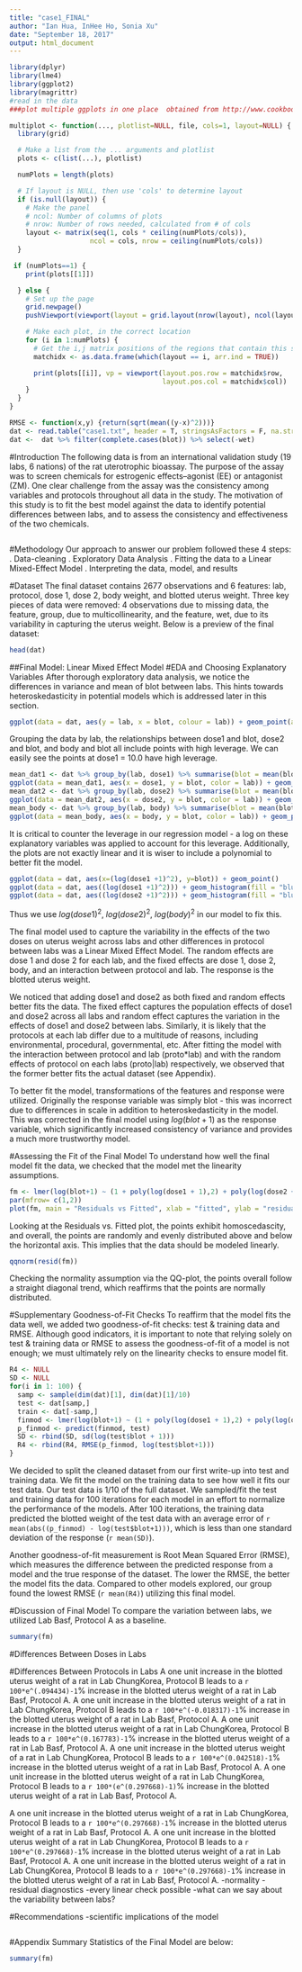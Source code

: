 ```yaml
---
title: "case1_FINAL"
author: "Ian Hua, InHee Ho, Sonia Xu"
date: "September 18, 2017"
output: html_document
---
```


```r
library(dplyr)
library(lme4)
library(ggplot2)
library(magrittr)
#read in the data
###plot multiple ggplots in one place  obtained from http://www.cookbook-r.com/Graphs/Multiple_graphs_on_one_page_(ggplot2)/

multiplot <- function(..., plotlist=NULL, file, cols=1, layout=NULL) {
  library(grid)

  # Make a list from the ... arguments and plotlist
  plots <- c(list(...), plotlist)

  numPlots = length(plots)

  # If layout is NULL, then use 'cols' to determine layout
  if (is.null(layout)) {
    # Make the panel
    # ncol: Number of columns of plots
    # nrow: Number of rows needed, calculated from # of cols
    layout <- matrix(seq(1, cols * ceiling(numPlots/cols)),
                    ncol = cols, nrow = ceiling(numPlots/cols))
  }

 if (numPlots==1) {
    print(plots[[1]])

  } else {
    # Set up the page
    grid.newpage()
    pushViewport(viewport(layout = grid.layout(nrow(layout), ncol(layout))))

    # Make each plot, in the correct location
    for (i in 1:numPlots) {
      # Get the i,j matrix positions of the regions that contain this subplot
      matchidx <- as.data.frame(which(layout == i, arr.ind = TRUE))

      print(plots[[i]], vp = viewport(layout.pos.row = matchidx$row,
                                      layout.pos.col = matchidx$col))
    }
  }
}

RMSE <- function(x,y) {return(sqrt(mean((y-x)^2)))} 
dat <- read.table("case1.txt", header = T, stringsAsFactors = F, na.strings = ".", colClasses=c("character","character","numeric","numeric","numeric","numeric","numeric","numeric"))
dat <-  dat %>% filter(complete.cases(blot)) %>% select(-wet) 
```

#Introduction
The following data is from an international validation study (19 labs, 6 nations) of the rat uterotrophic bioassay. The purpose of the assay was to screen chemicals for estrogenic effects--agonist (EE) or antagonist (ZM). One clear challenge from the assay was the consistency among variables and protocols throughout all data in the study. The motivation of this study is to fit the best model against the data to identify potential differences between labs, and to assess the consistency and effectiveness of the two chemicals. 
```r
```

#Methodology
Our approach to answer our problem followed these 4 steps: \newline
1. Data-cleaning \newline
2. Exploratory Data Analysis \newline
3. Fitting the data to a Linear Mixed-Effect Model \newline
4. Interpreting the data, model, and results \newline

#Dataset
The final dataset contains 2677 observations and 6 features: lab, protocol, dose 1, dose 2, body weight, and blotted uterus weight.
Three key pieces of data were removed: 4 observations due to missing data, the feature, group, due to multicollinearity, and the feature, wet, due to its variability in capturing the uterus weight. Below is a preview of the final dataset:
```r
head(dat)
```

##Final Model: Linear Mixed Effect Model
#EDA and Choosing Explanatory Variables
After thorough exploratory data analysis, we notice the differences in variance and mean of blot between labs. This hints towards heteroskedasticity in potential models which is addressed later in this section.
```r
ggplot(data = dat, aes(y = lab, x = blot, colour = lab)) + geom_point(alpha=0.05, size=10) + theme(legend.position="none")
```
Grouping the data by lab, the relationships between dose1 and blot, dose2 and blot, and body and blot all include points with high leverage. We can easily see the points at dose1 = 10.0 have high leverage.
```r
mean_dat1 <- dat %>% group_by(lab, dose1) %>% summarise(blot = mean(blot))
ggplot(data = mean_dat1, aes(x = dose1, y = blot, color = lab)) + geom_line() + ggtitle("Dose 1")
mean_dat2 <- dat %>% group_by(lab, dose2) %>% summarise(blot = mean(blot))
ggplot(data = mean_dat2, aes(x = dose2, y = blot, color = lab)) + geom_line() + ggtitle("Dose 2")
mean_body <- dat %>% group_by(lab, body) %>% summarise(blot = mean(blot))
ggplot(data = mean_body, aes(x = body, y = blot, color = lab)) + geom_point(alpha = 0.5) + ggtitle("Body") + stat_smooth(alpha = 0.1)
```
It is critical to counter the leverage in our regression model - a log on these explanatory variables was applied to account for this leverage. Additionally, the plots are not exactly linear and it is wiser to include a polynomial to better fit the model.
```r
ggplot(data = dat, aes(x=(log(dose1 +1)^2), y=blot)) + geom_point()
ggplot(data = dat, aes((log(dose1 +1)^2))) + geom_histogram(fill = "blue", alpha = 0.2, binwidth = 1, col="blue") 
ggplot(data = dat, aes((log(dose2 +1)^2))) + geom_histogram(fill = "blue", alpha = 0.2, binwidth = 0.2, col="blue") 
```
Thus we use $log(dose1)^2$, $log(dose2)^2$, $log(body)^2$ in our model to fix this.

The final model used to capture the variability in the effects of the two doses on uterus weight across labs and other differences in protocol between labs was a Linear Mixed Effect Model. The random effects are dose 1 and dose 2 for each lab, and the fixed effects are dose 1, dose 2, body, and an interaction between protocol and lab. The response is the blotted uterus weight.

We noticed that adding dose1 and dose2 as both fixed and random effects better fits the data. The fixed effect captures the population effects of dose1 and dose2 across all labs and random effect captures the variation in the effects of dose1 and dose2 between labs. Similarly, it is likely that the protocols at each lab differ due to a multitude of reasons, including environmental, procedural, governmental, etc. After fitting the model with the interaction between protocol and lab (proto*lab) and with the random effects of protocol on each labs (proto|lab) respectively, we observed that the former better fits the actual dataset (see Appendix).

To better fit the model, transformations of the features and response were utilized. Originally the response variable was simply blot - this was incorrect due to differences in scale in addition to heteroskedasticity in the model. This was corrected in the final model using $log(blot+1)$ as the response variable, which significantly increased consistency of variance and provides a much more trustworthy model.

#Assessing the Fit of the Final Model
To understand how well the final model fit the data, we checked that the model met the linearity assumptions. 

```r
fm <- lmer(log(blot+1) ~ (1 + poly(log(dose1 + 1),2) + poly(log(dose2 + 1),2) |lab) + poly(log(dose1 + 1),2) + poly(log(dose2+1),2) + poly(log(body),2) + (proto*lab), dat)
par(mfrow= c(1,2))
plot(fm, main = "Residuals vs Fitted", xlab = "fitted", ylab = "residuals")
```
Looking at the Residuals vs. Fitted plot, the points exhibit homoscedascity, and overall, the points are randomly and evenly distributed above and below the horizontal axis. This implies that the data should be modeled linearly. 
```r
qqnorm(resid(fm))
```
Checking the normality assumption via the QQ-plot, the points overall follow a straight diagonal trend, which reaffirms that the points are normally distributed.

#Supplementary Goodness-of-Fit Checks
To reaffirm that the model fits the data well, we added two goodness-of-fit checks: test & training data and RMSE. Although good indicators, it is important to note that relying solely on test & training data or RMSE to assess the goodness-of-fit of a model is not enough; we must ultimately rely on the linearity checks to ensure model fit.

```r
R4 <- NULL
SD <- NULL
for(i in 1: 100) {
  samp <- sample(dim(dat)[1], dim(dat)[1]/10)
  test <- dat[samp,]
  train <- dat[-samp,]
  finmod <- lmer(log(blot+1) ~ (1 + poly(log(dose1 + 1),2) + poly(log(dose2 + 1),2) |lab) + poly(log(dose1 + 1),2) + poly(log(dose2+1),2) + poly(log(body),2) + (proto*lab), dat)
  p_finmod <- predict(finmod, test)
  SD <- rbind(SD, sd(log(test$blot + 1)))
  R4 <- rbind(R4, RMSE(p_finmod, log(test$blot+1)))
}
```
We decided to split the cleaned dataset from our first write-up into test and training data. We fit the model on the training data to see how well it fits our test data. Our test data is 1/10 of the full dataset. We sampled/fit the test and training data for 100 iterations for each model in an effort to normalize the performance of the models. After 100 iterations, the training data predicted the blotted weight of the test data with an average error of `r mean(abs((p_finmod) - log(test$blot+1)))`, which is less than one standard deviation of the response (`r mean(SD)`). 

Another goodness-of-fit measurement is Root Mean Squared Error (RMSE), which measures the difference between the predicted response from a model and the true response of the dataset. The lower the RMSE, the better the model fits the data. Compared to other models explored, our group found the lowest RMSE (`r mean(R4)`) utilizing this final model.

#Discussion of Final Model
To compare the variation between labs, we utilized Lab Basf, Protocol A as a baseline.
```r
summary(fm)
```
#Differences Between Doses in Labs


#Differences Between Protocols in Labs
A one unit increase in the blotted uterus weight of a rat in Lab ChungKorea, Protocol B leads to a `r 100*e^(.094434)-1`% increase in the blotted uterus weight of a rat in Lab Basf, Protocol A.
\newline
A one unit increase in the blotted uterus weight of a rat in Lab ChungKorea, Protocol B leads to a `r 100*e^(-0.018317)-1`% increase in the blotted uterus weight of a rat in Lab Basf, Protocol A.
\newline
A one unit increase in the blotted uterus weight of a rat in Lab ChungKorea, Protocol B leads to a `r 100*e^(0.167783)-1`% increase in the blotted uterus weight of a rat in Lab Basf, Protocol A.
\newline
A one unit increase in the blotted uterus weight of a rat in Lab ChungKorea, Protocol B leads to a `r 100*e^(0.042518)-1`% increase in the blotted uterus weight of a rat in Lab Basf, Protocol A.
\newline
A one unit increase in the blotted uterus weight of a rat in Lab ChungKorea, Protocol B leads to a `r 100*(e^(0.297668)-1)`% increase in the blotted uterus weight of a rat in Lab Basf, Protocol A.

\newline
A one unit increase in the blotted uterus weight of a rat in Lab ChungKorea, Protocol B leads to a `r 100*e^(0.297668)-1`% increase in the blotted uterus weight of a rat in Lab Basf, Protocol A.
\newline
A one unit increase in the blotted uterus weight of a rat in Lab ChungKorea, Protocol B leads to a `r 100*e^(0.297668)-1`% increase in the blotted uterus weight of a rat in Lab Basf, Protocol A.
\newline
A one unit increase in the blotted uterus weight of a rat in Lab ChungKorea, Protocol B leads to a `r 100*e^(0.297668)-1`% increase in the blotted uterus weight of a rat in Lab Basf, Protocol A.
\newline
-normality
-residual diagnostics
-every linear check possible
-what can we say about the variability between labs?

#Recommendations
-scientific implications of the model
```r
```

#Appendix
Summary Statistics of the Final Model are below:
```r
summary(fm)
```